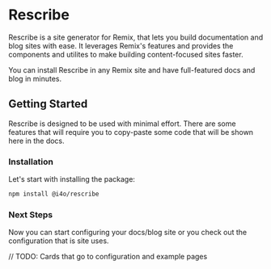 # Rescribe

Rescribe is a site generator for Remix, that lets you build documentation and blog sites with ease. 
It leverages Remix's features and provides the components and utilites to make building content-focused sites faster. 

You can install Rescribe in any Remix site and have full-featured docs and blog in minutes.

## Getting Started

Rescribe is designed to be used with minimal effort. There are some features that will require you to copy-paste some code
that will be shown here in the docs.

### Installation

Let's start with installing the package:

```bash
npm install @i4o/rescribe
```

### Next Steps

Now you can start configuring your docs/blog site or you check out the configuration that is site uses.

// TODO: Cards that go to configuration and example pages
